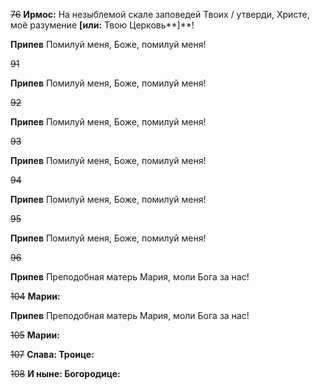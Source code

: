 ~~76~~ **Ирмос:** На незыблемой скале заповедей Твоих / утверди, Христе, моё разумение **[или:** Твою Церковь**]**!

**Припев** Помилуй меня, Боже, помилуй меня!

~~91~~

**Припев** Помилуй меня, Боже, помилуй меня!

~~92~~

**Припев** Помилуй меня, Боже, помилуй меня!

~~93~~

**Припев** Помилуй меня, Боже, помилуй меня!

~~94~~

**Припев** Помилуй меня, Боже, помилуй меня!

~~95~~

**Припев** Помилуй меня, Боже, помилуй меня!

~~96~~

**Припев** Преподобная матерь Мария, моли Бога за нас!

~~104~~ **Марии:**

**Припев** Преподобная матерь Мария, моли Бога за нас!

~~105~~ **Марии:**

~~107~~ **Слава: Троице:**

~~108~~ **И ныне: Богородице:**
